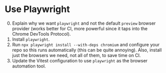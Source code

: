 # Use Playwright

0. Explain why we want `playwright` and not the default `preview` browser provider (works better for CI, more powerful since it taps into the Chrome DevTools Protocol).
1. Install `playwright`.
1. Run `npx playwright install --with-deps chromium` and configure your repo so this runs automatically (this can be quite annoying). Also, install just the browsers we need, not all of them, to save time on CI.
1. Update the Vitest configuration to use `playwright` as the browser automation tool.

